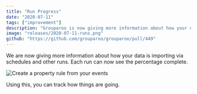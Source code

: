 ```yaml
---
title: "Run Progress"
date: "2020-07-11"
tags: ["improvement"]
description: "Grouparoo is now giving more information about how your data is importing via schedules and other runs."
image: "releases/2020-07-11-runs.png"
github: "https://github.com/grouparoo/grouparoo/pull/449"
---
```


We are now giving more information about how your data is importing via schedules and other runs. Each run can now see the percentage complete.

<Image
  maxHeight={250}
  alt="Create a property rule from your events"
  src="releases/2020-07-11-runs.png"
/>

Using this, you can track how things are going.
